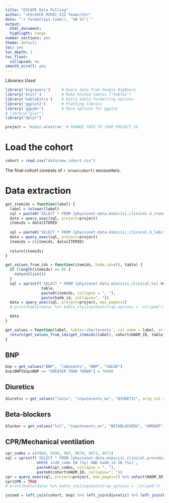 ```yaml
---
title: "ESCAPE Data Pulling"
author: "<h3>SOCR MIMIC-III Team</h3>"
date: "`r format(Sys.time(), '%B %Y')`"
output:
  html_document:
  highlight: tango
number_sections: yes
theme: default
toc: yes
toc_depth: 2
toc_float:
  collapsed: no
smooth_scroll: yes
---
```

  
*Libraries Used*
```r
library('bigrquery')     # Query data from Google BigQuery
library('knitr')         # Make knited tables ("kables")
library('kableExtra')    # Extra kable formatting options
library('ggplot2')       # Plotting library
library('ggpubr')        # More options for ggplot
# library("plyr")
library("dplyr")

project = 'mimic-alantran' # CHANGE THIS TO YOUR PROJECT ID
```

# Load the cohort

```r
cohort = read.csv("data/new_cohort.csv")
```

The final cohort consists of `r nrow(cohort)` encounters.

# Data extraction

```r

get_itemids = function(label) {
  label = tolower(label)
  sql = paste0('SELECT * FROM [physionet-data.mimiciii_clinical.d_items] WHERE LOWER(label) LIKE "%',label, '%"')
  data = query_exec(sql, project=project)
  itemids = data$ITEMID
  
  sql = paste0('SELECT * FROM [physionet-data.mimiciii_clinical.d_labitems] WHERE LOWER(label) LIKE "%',label, '%"')
  data = query_exec(sql, project=project)
  itemids = c(itemids, data$ITEMID)
  
  return(itemids)
}

get_values_from_ids = function(itemids, hadm_id=c(), table) {
  if (length(itemids) == 0) {
    return(list())
  }
  sql = sprintf('SELECT * FROM [physionet-data.mimiciii_clinical.%s] WHERE itemid IN (%s) AND hadm_id IN (%s)', 
                table,
                paste0(itemids, collapse = ", "), 
                paste(hadm_id, collapse=", "))
  data = query_exec(sql, project=project, max_pages=1)
  # print(kable(data) %>% kable_styling(bootstrap_options = 'striped'))

  data
}

get_values = function(label, table='chartevents', col_name = label, orig_col = "VALUE") {
  return(get_values_from_ids(get_itemids(label), cohort$HADM_ID, table) %>% select(HADM_ID, !!orig_col) %>% rename(!!col_name := !!orig_col))
}
```

## BNP

```r
bnp = get_values("BNP", 'labevents', "BNP", "VALUE")
bnp$BNP[bnp$BNP == "GREATER THAN 70000"] = 70000
```

## Diuretics

```r
diuretic = get_values("lasix", "inputevents_mv", "DIURETIC", orig_col = "AMOUNT")
```

## Beta-blockers

```r
blocker = get_values("lol", "inputevents_mv", "BETABLOCKERS", "AMOUNT")
```

## CPR/Mechanical ventilation

```r
cpr_codes = c(9960, 9390, 967, 9670, 9671, 9672)
sql = sprintf('SELECT * FROM [physionet-data.mimiciii_clinical.procedures_icd] 
              WHERE icd9_code IN (%s) AND hadm_id IN (%s)', 
              paste0(cpr_codes, collapse = ", "), 
              paste0(cohort$HADM_ID, collapse=", "))
cpr = query_exec(sql, project=project, max_pages=1) %>% select(HADM_ID)
cpr$CPR = TRUE
# print(kable(data) %>% kable_styling(bootstrap_options = 'striped'))
```
```r
joined = left_join(cohort, bnp) %>% left_join(diuretic) %>% left_join(blocker) %>% left_join(cpr)
```

